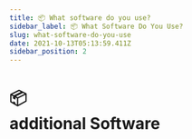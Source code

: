 ```yaml
---
title: 📦 What software do you use? 
sidebar_label: 📦 What Software Do You Use? 
slug: what-software-do-you-use
date: 2021-10-13T05:13:59.411Z
sidebar_position: 2
---
```


# <div class="emoji">📦</div> additional Software

<!-- 

Here is a list of free software that you may find useful in doing your taxes, or preforming other tasks. All software listed below works on Windows, macOS, Linux (may need W.I.N.E or PlayOnLinux), Android, iOS

| Program    |  Description   |   Link  |
| --- | --- | --- |
|  Adobe Reader   |  View, sign and fill PDF files. |   https://get.adobe.com/reader/  |
|  Adobe Scan   |  Use your smartphone camera to scan papers, business cards and other documents. | https://get.adobe.com/reader/ |
|  Google Docs, Sheets, Slides   |  Cloud based office suite, allows you to create documents, spreadsheets and presentations.   | https://www.google.com/docs/about/ |
|  Microsoft Office Online  |  Cloud based office suite, allows you to create documents, spreadsheets and presentations.   | https://www.microsoft.com/en-in/microsoft-365/free-office-online-for-the-web |
|  Libre Office |  Desktop office suite, allows you to create documents, spreadsheets and presentations.   | https://www.libreoffice.org/ |
|  Microsoft Edge |  Web browser built by Microsoft.   | https://www.microsoft.com/en-us/edge |
|  Firefox |  Web browser built by Mozilla Foundation.   | https://www.mozilla.org/en-GB/firefox/browsers/ |
|  Google Chrome |  Web browser built by Google.   | https://www.google.com/chrome/ |

**Disclaimer:** The use of the third-party software links on this website is done at your own discretion and risk and with agreement that you will be solely responsible for any damage to your computer system or loss of data that results from such activities. You are solely responsible for adequate protection and backup of the data and equipment used in connection with any of the software linked to this website, and we will not be liable for any damages that you may suffer connection with downloading, installing, using, modifying or distributing such software. No advice or information, whether oral or written, obtained by you from us or from this website shall create any warranty for the software.

<Disclaimer />